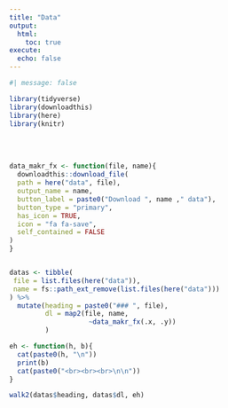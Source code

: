 ```yaml
---
title: "Data"
output:
  html:
    toc: true
execute: 
  echo: false
---
```


```r
#| message: false

library(tidyverse)
library(downloadthis)
library(here)
library(knitr)
```

<br> <br>

```r

data_makr_fx <- function(file, name){
  downloadthis::download_file(
  path = here("data", file),
  output_name = name,
  button_label = paste0("Download ", name ," data"),
  button_type = "primary",
  has_icon = TRUE,
  icon = "fa fa-save",
  self_contained = FALSE
)
}


datas <- tibble(
 file = list.files(here("data")), 
 name = fs::path_ext_remove(list.files(here("data")))
) %>% 
  mutate(heading = paste0("### ", file),
         dl = map2(file, name,
                    ~data_makr_fx(.x, .y))
         )

eh <- function(h, b){
  cat(paste0(h, "\n"))
  print(b)
  cat(paste0("<br><br><br>\n\n"))
}

walk2(datas$heading, datas$dl, eh)
```

